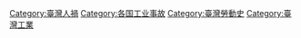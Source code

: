 [[Category:臺灣人禍|Category:臺灣人禍]]
[[Category:各国工业事故|Category:各国工业事故]]
[[Category:臺灣勞動史|Category:臺灣勞動史]]
[[Category:臺灣工業|Category:臺灣工業]]